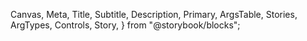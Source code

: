  Canvas,
  Meta,
  Title,
  Subtitle,
  Description,
  Primary,
  ArgsTable,
  Stories,
  ArgTypes,
  Controls,
  Story,
} from "@storybook/blocks";


<Meta of={TableStories} />

<Title />
<Subtitle />
<Description />
<Primary />
<Controls />

### Sortable Table

<Canvas of={TableStories.SortableHeaders} source={{ language: 'tsx', code: `

  const [sortDescriptor, setSortDescriptor] = useState<SortDescriptor>({
    column: "name",
    direction: "ascending",
  });

  const pokemons = [
    {
      name: "Charizard",
      type: "Fire, Flying",
      level: 67,
    },
    {
      name: "Blastoise",
      type: "Water",
      level: 56,
    },
    {
      name: "Venusaur",
      type: "Grass, Poison",
      level: 83,
    },
    {
      name: "Pikachu",
      type: "Electric",
      level: 100,
    },
  ];

  const sortedPokemons = pokemons.sort((a, b) => {
    if (sortDescriptor.column === undefined) return 0;

    if (sortDescriptor.direction === "ascending") {
      return a[sortDescriptor.column] > b[sortDescriptor.column] ? 1 : -1;
    } else {
      return a[sortDescriptor.column] < b[sortDescriptor.column] ? 1 : -1;
    }
  });

  return (
    <Table
      aria-label="Table with sorting"
      sortDescriptor={sortDescriptor}
      onSortChange={setSortDescriptor}
    >
      <Table.Header>
        <Table.Column key="name" allowsSorting>
          Name
        </Table.Column>
        <Table.Column key="type" allowsSorting>
          Type
        </Table.Column>
        <Table.Column key="level" allowsSorting>
          Level
        </Table.Column>
      </Table.Header>
      <Table.Body items={sortedPokemons}>
        {(pokemon) => (
          <Table.Row key={pokemon.name}>
            <Table.Cell>{pokemon.name}</Table.Cell>
            <Table.Cell>{pokemon.type}</Table.Cell>
            <Table.Cell>{pokemon.level}</Table.Cell>
          </Table.Row>
        )}
      </Table.Body>
    </Table>
  );
}

` }}/>

### Searchable Table Columns

Any column in the table can be made searchable by setting the `allowsSearching` prop to `true` on a given column.

If there are multiple columns that are searchable, when the user selects a new column to search by, 
the current search term will be cleared. Closing the search input will also clear the search term.


<Canvas of={TableStories.WithColumnSearch} source={{language: 'tsx', code: `
function SearchableTable() {
  const [searchDescriptor, setSearchDescriptor] = useState<SearchDescriptor>({
    column: null,
    search: "",
  });

  const pokemons = [
    {
      name: "Charizard",
      type: "Fire, Flying",
      level: 67,
    },
    {
      name: "Blastoise",
      type: "Water",
      level: 56,
    },
    {
      name: "Venusaur",
      type: "Grass, Poison",
      level: 83,
    },
    {
      name: "Pikachu",
      type: "Electric",
      level: 100,
    },
  ];

  const filteredPokemon = pokemons.filter((pokemon) => {
    if (!searchDescriptor.search || !searchDescriptor.column) return true;

    return pokemon[searchDescriptor.column]
      .toLowerCase()
      .includes(searchDescriptor.search.toLowerCase());
  });

  return (
    <div
      style={{
        padding: "16px",
      }}
    >
      <Table
        searchDescriptor={searchDescriptor}
        onSearchChange={setSearchDescriptor}
        {...props}
      >
        <Table.Header>
          <Table.Column key="name" allowsSearching>
            Name
          </Table.Column>
          <Table.Column key="type" allowsSearching width={200}>
            Type
          </Table.Column>
          <Table.Column key="level" width={100}>
            Level
          </Table.Column>
        </Table.Header>
        <Table.Body items={filteredPokemon}>
          {(pokemon) => (
            <Table.Row key={pokemon.name}>
              <Table.Cell>{pokemon.name}</Table.Cell>
              <Table.Cell>{pokemon.type}</Table.Cell>
              <Table.Cell>{pokemon.level}</Table.Cell>
            </Table.Row>
          )}
        </Table.Body>
      </Table>
    </div>
  );
}
`}} />

### Table with Row Selection

The table component supports row selection. By default, the selected rows will be managed internally, but you can
also provide `selectedKeys` and `onSelectionChange` props to manage the selected rows externally.

The table component supports two types of row selection: 'single' and 'multiple'

#### Single Selection

In single selection mode, only one row can be selected at a time. Clicking on a row will select it and deselect any other selected row.

<Canvas of={TableStories.SingleSelection} />

#### Multiple Selection

In multiple selection mode, multiple rows can be selected at the same time. Clicking on a row will toggle its selection state.

Multiple selection also displays a checkbox in each row to allow the user to select or deselect the row.

<Canvas of={TableStories.MultipleSelection} />

### Table with reoderable columns

The table supports the ability to drag-and-drop columns to reorder them.

<Canvas of={TableStories.WithColumnReordering} source={{language: 'tsx', code: `

function ReorderableTable() {
  const [columnOrder, setColumnOrder] = useState<React.Key[]>([
    "name",
    "type",
    "level",
  ]);

  // Define your columns programatically
  const columns = [
    {
      key: "name",
      name: "Name",
    },
    {
      key: "type",
      name: "Type",
    },
    {
      key: "level",
      name: "Level",
    },
  ];

  // Sort those columns based on the order you have in state
  const sortedColumns = columnOrder.map((key) =>
    columns.find((c) => c.key === key)
  ) as typeof columns;

  const pokemons = [
    {
      name: "Charizard",
      type: "Fire, Flying",
      level: 67,
    },
    {
      name: "Blastoise",
      type: "Water",
      level: 56,
    },
    {
      name: "Venusaur",
      type: "Grass, Poison",
      level: 83,
    },
    {
      name: "Pikachu",
      type: "Electric",
      level: 100,
    },
  ];

  return (
    <Table
      aria-label="Table with orderable columns"
      // onColumnReorder will be called with the new ordering
      // whenever the user finishes reordering the columns
      onColumnReorder={setColumnOrder}
    >
      <Table.Header columns={sortedColumns}>
        {(column) => (
          <Table.Column
            key={column.key}
            // Allow this column to be reordered
            // If this is false, the column cannot be dragged nor dropped on
            allowsReordering          
          >
            {column.name}
          </Table.Column>
        )}
      </Table.Header>
      <Table.Body items={pokemons}>
        {(pokemon) => (
          // The cells of the row should be rendered in the same order as the columns
          <Table.Row key={pokemon.name}>
            {sortedColumns.map((column) => (
              <Table.Cell key={column.key}>{pokemon[column.key]}</Table.Cell>
            ))}
          </Table.Row>
        )}
      </Table.Body>
    </Table>
  );
}
`
}} />


### Nested Columns 

The table component supports nested columns. Nested columns can be used to group columns together under a common header.

<Canvas of={TableStories.NestedColumns} />
